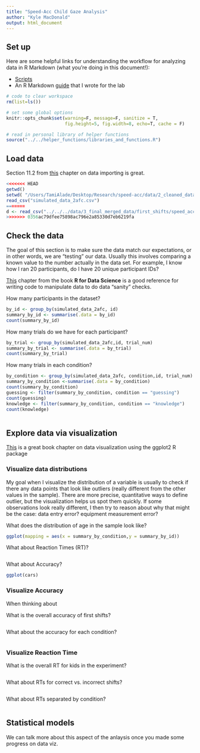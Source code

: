 ```yaml
---
title: "Speed-Acc Child Gaze Analysis"
author: "Kyle MacDonald"
output: html_document
---
```


## Set up 

Here are some helpful links for understanding the workflow for analyzing data in R Markdown (what you're doing in this document!):

 * [Scripts](http://r4ds.had.co.nz/workflow-scripts.html)
 * An R Markdown [guide](https://docs.google.com/document/d/1ajv1VJqEheVws93tnzH-K7145vBKtwD3Az5pg3faRdw/edit?usp=sharing) that I wrote for the lab
 
```r
# code to clear workspace
rm(list=ls()) 

# set some global options
knitr::opts_chunk$set(warning=F, message=F, sanitize = T, 
                      fig.height=5, fig.width=8, echo=T, cache = F)

# read in personal library of helper functions
source("../../helper_functions/libraries_and_functions.R")
```

## Load data

Section 11.2 from [this](http://r4ds.had.co.nz/data-import.html) chapter on data importing is great.

```r
<<<<<<< HEAD
getwd()
setwd( "/Users/TamiAlade/Desktop/Research/speed-acc/data/2_cleaned_data")
read_csv("simulated_data_2afc.csv")
=======
d <- read_csv("../../../data/3_final_merged_data/first_shifts/speed_acc_child_gaze_fstshift_tidy.csv.gz")
>>>>>>> 0356ac79dfee75898ac796e2a85330d7eb6219fa
```

## Check the data

The goal of this section is to make sure the data match our expectations, or in other words, we are "testing" our data. Usually this involves comparing a known value to the number actually in the data set. For example, I know how I ran 20 participants, do I have 20 unique participant IDs?

[This](http://r4ds.had.co.nz/transform.html) chapter from the book **R for Data Science** is a good reference for writing code to manipulate data to do data "sanity" checks.

How many participants in the dataset?  

```r
by_id <- group_by(simulated_data_2afc, id)
summary_by_id <- summarise(.data = by_id)
count(summary_by_id)

```

How many trials do we have for each participant?

```r
by_trial <- group_by(simulated_data_2afc,id, trial_num)
summary_by_trial <- summarise(.data = by_trial)
count(summary_by_trial)
```

How many trials in each condition? 

```r
by_condition <- group_by(simulated_data_2afc, condition,id, trial_num)
summary_by_condition <-summarise(.data = by_condition)
count(summary_by_condition)
guessing <- filter(summary_by_condition, condition == "guessing")
count(guessing)
knowledge <- filter(summary_by_condition, condition == "knowledge")
count(knowledge)
```
```r

```

## Explore data via visualization

[This](http://r4ds.had.co.nz/data-visualisation.html) is a great book chapter on data visualization using the ggplot2 R package

### Visualize data distributions

My goal when I visualize the distribution of a variable is usually to check if there any data points that look like outliers (really different from the other values in the sample). There are more precise, quantitative ways to define outlier, but the visualization helps us spot them quickly. If some observations look really different, I then try to reason about why that might be the case: data entry error? equipment measurement error? 

What does the distribution of age in the sample look like? 

```r
ggplot(mapping = aes(x = summary_by_condition,y = summary_by_id))
```

What about Reaction Times (RT)?

```r

```

What about Accuracy? 

```r
ggplot(cars)
```

### Visualize Accuracy

When thinking about 

What is the overall accuracy of first shifts?

```r


```

What about the accuracy for each condition?

```r

```


### Visualize Reaction Time

What is the overall RT for kids in the experiment? 

```r

```

What about RTs for correct vs. incorrect shifts?

```r

```

What about RTs separated by condition? 

```r

```

## Statistical models

We can talk more about this aspect of the anlaysis once you made some progress on data viz. 


